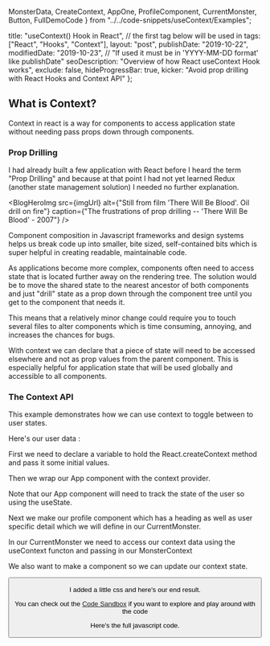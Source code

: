   MonsterData,
  CreateContext,
  AppOne,
  ProfileComponent,
  CurrentMonster,
  Button,
  FullDemoCode
} from "../../code-snippets/useContext/Examples";

  title: "useContext() Hook in React",
  // the first tag below will be used in <meta property="article:tag" content="first-tag" />
  tags: ["React", "Hooks", "Context"],
  layout: "post",
  publishDate: "2019-10-22",
  modifiedDate: "2019-10-23", // "If used it must be in 'YYYY-MM-DD format' like publishDate"
  seoDescription: "Overview of how React useContext Hook works",
  exclude: false,
  hideProgressBar: true,
  kicker: "Avoid prop drilling with React Hooks and Context API"
};

<BlogMeta data={props} />

## What is Context?

Context in react is a way for components to access application state without needing pass props down through components.

### Prop Drilling

I had already built a few application with React before I heard the term "Prop Drilling" and because at that point I had not yet learned Redux (another state management solution) I needed no further explanation.

<BlogHeroImg
  src={imgUrl}
  alt={"Still from film 'There Will Be Blood'. Oil drill on fire"}
  caption={"The frustrations of prop drilling -- 'There Will Be Blood' - 2007"}
/>

Component composition in Javascript frameworks and design systems helps us break code up into smaller, bite sized, self-contained bits which is super helpful in creating readable, maintainable code.

As applications become more complex, components often need to access state that is located further away on the rendering tree. The solution would be to move the shared state to the nearest ancestor of both components and just "drill" state as a prop down through the component tree until you get to the component that needs it.

This means that a relatively minor change could require you to touch several files to alter components which is time consuming, annoying, and increases the chances for bugs.

With context we can declare that a piece of state will need to be accessed elsewhere and not as prop values from the parent component. This is especially helpful for application state that will be used globally and accessible to all components.

### The Context API

This example demonstrates how we can use context to toggle between to user states.

Here's our user data :

<MonsterData />

First we need to declare a variable to hold the React.createContext method and pass it some initial values.

<CreateContext />

Then we wrap our App component with the context provider.

<AppOne />

Note that our App component will need to track the state of the user so using the useState.

Next we make our profile component which has a heading as well as user specific detail which we will define in our CurrentMonster.

<ProfileComponent />

In our CurrentMonster we need to access our context data using the useContext functon and passing in our MonsterContext

<CurrentMonster />

We also want to make a component so we can update our context state.

<Button />

I added a little css and here's our end result.

<Demo />

You can check out the [Code Sandbox](https://codesandbox.io/s/usecontext-example-hs0sh) if you want to explore and play around with the code

Here's the full javascript code.

<FullDemoCode />
